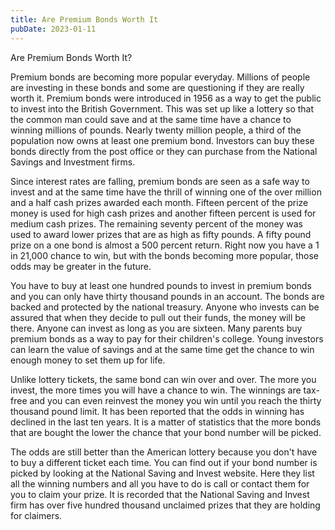 ```yaml
---
title: Are Premium Bonds Worth It
pubDate: 2023-01-11
---
```


Are Premium Bonds Worth It?

Premium bonds are becoming more popular everyday.  Millions of people are investing in these bonds and some are questioning if they are really worth it.  Premium bonds were introduced in 1956 as a way to get the public to invest into the British Government. This was set up like a lottery so that the common man could save and at the same time have a chance to winning millions of pounds. Nearly twenty million people, a third of the population now owns at least one premium bond. Investors can buy these bonds directly from the post office or they can purchase from the National Savings and Investment firms. 

Since interest rates are falling, premium bonds are seen as a safe way to invest and at the same time have the thrill of winning one of the over million and a half cash prizes awarded each month. Fifteen percent of the prize money is used for high cash prizes and another fifteen percent is used for medium cash prizes.  The remaining seventy percent of the money was used to award lower prizes that are as high as fifty pounds. A fifty pound prize on a one bond is almost a 500 percent return. Right now you have a 1 in 21,000 chance to win, but with the bonds becoming more popular, those odds may be greater in the future. 

You have to buy at least one hundred pounds to invest in premium bonds and you can only have thirty thousand pounds in an account. The bonds are backed and protected by the national treasury. Anyone who invests can be assured that when they decide to pull out their funds, the money will be there.  Anyone can invest as long as you are sixteen. Many parents buy premium bonds as a way to pay for their children's college. Young investors can learn the value of savings and at the same time get the chance to win enough money to set them up for life. 

Unlike lottery tickets, the same bond can win over and over. The more you invest, the more times you will have a chance to win. The winnings are tax-free and you can even reinvest the money you win until you reach the thirty thousand pound limit. It has been reported that the odds in winning has declined in the last ten years.  It is a matter of statistics that the more bonds that are bought the lower the chance that your bond number will be picked.

The odds are still better than the American lottery because you don't have to buy a different ticket each time. You can find out if your bond number is picked by looking at the National Saving and Invest website. Here they list all the winning numbers and all you have to do is call or contact them for you to claim your prize. It is recorded that the National Saving and Invest firm has over five hundred thousand unclaimed prizes that they are holding for claimers.